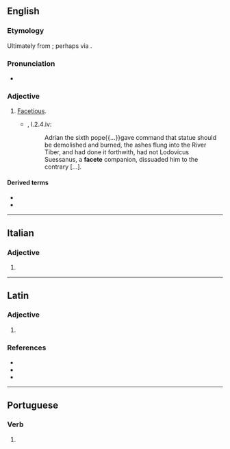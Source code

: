 ==English==

===Etymology===
Ultimately from {{etyl|la|en}} {{m|la|facētus}}; perhaps via {{etyl|it|en}} {{m|it|faceto}}.

===Pronunciation===
* {{a|UK}} {{IPA|/fəˈsiːt/|lang=en}}

===Adjective===
{{en-adj}}

# {{lb|en|archaic}} [[facetious|Facetious]].
#* {{RQ:RBrtn AntmyMlncly}}, I.2.4.iv:
#*: Adrian the sixth pope{{...}}gave command that statue should be demolished and burned, the ashes flung into the River Tiber, and had done it forthwith, had not Lodovicus Suessanus, a '''facete''' companion, dissuaded him to the contrary&nbsp;[&hellip;].

====Derived terms====
* {{l|en|facetely}}
* {{l|en|faceteness}}

----

==Italian==

===Adjective===
{{head|it|adjective form}}

# {{feminine plural of|faceto|lang=it}}

----

==Latin==

===Adjective===
{{la-adj-form|facēte}}

# {{inflection of|facētus||voc|m|s|lang=la}}

===References===
* {{R:L&S}}
* {{R:Elementary Lewis}}
* {{R:Gaffiot}}

----

==Portuguese==

===Verb===
{{head|pt|verb form}}

# {{pt-verb-form-of|facetar}}
